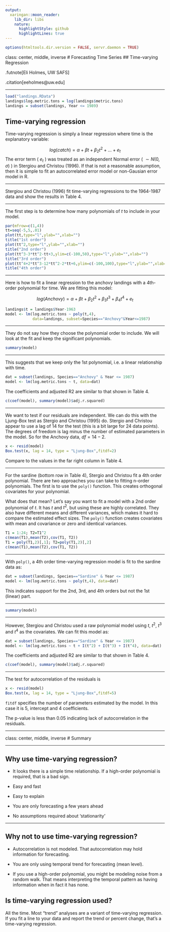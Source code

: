 ```yaml
---
output:
  xaringan::moon_reader:
    lib_dir: libs
    nature:
      highlightStyle: github
      highlightLines: true
---
```



```r
options(htmltools.dir.version = FALSE, servr.daemon = TRUE)
```

class: center, middle, inverse
# Forecasting Time Series
## Time-varying Regression

.futnote[Eli Holmes, UW SAFS]

.citation[eeholmes@uw.edu]

---

```r
load("landings.RData")
landings$log.metric.tons = log(landings$metric.tons)
landings = subset(landings, Year <= 1989)
```


## Time-varying regression

Time-varying regression is simply a linear regression where time is the explanatory variable:

$$log(catch) = \alpha + \beta t + \beta_2 t^2 + \dots + e_t$$
The error term ( $e_t$ ) was treated as an independent Normal error ( $\sim N(0, \sigma)$ ) in Stergiou and Christou (1996).  If that is not a reasonable assumption, then it is simple to fit an autocorrelated error model or non-Gausian error model in R.

---

Stergiou and Christou (1996) fit time-varying regressions to the 1964-1987 data and show the results in Table 4.



---

The first step is to determine how many polynomials of $t$ to include in your model.

```r
par(mfrow=c(1,4))
tt=seq(-5,5,.01)
plot(tt,type="l",ylab="",xlab="")
title("1st order")
plot(tt^2,type="l",ylab="",xlab="")
title("2nd order")
plot(tt^3-3*tt^2-tt+3,ylim=c(-100,50),type="l",ylab="",xlab="")
title("3rd order")
plot(tt^4+2*tt^3-12*tt^2-2*tt+6,ylim=c(-100,100),type="l",ylab="",xlab="")
title("4th order")
```

---

Here is how to fit a linear regression to the anchovy landings with a 4th-order polynomial for time.  We are fitting this model:

$$log(Anchovy) = \alpha + \beta t + \beta_2 t^2 + \beta_3 t^3 + \beta_4 t^4 + e_t$$

```r
landings$t = landings$Year-1963
model <- lm(log.metric.tons ~ poly(t,4), 
            data=landings, subset=Species=="Anchovy"&Year<=1987)
```

---

They do not say how they choose the polynomial order to include.  We will look at the fit and keep the significant polynomials.

```r
summary(model)
```

---

This suggests that we keep only the 1st polynomial, i.e. a linear relationship with time.

```r
dat = subset(landings, Species=="Anchovy" & Year <= 1987)
model <- lm(log.metric.tons ~ t, data=dat)
```

The coefficients and adjusted R2 are similar to that shown in Table 4.

```r
c(coef(model), summary(model)$adj.r.squared)
```

---

We want to test if our residuals are independent.  We can do this with the Ljung-Box test as Stergio and Christou (1995) do.  Stergio and Christou appear to use a lag of 14 for the test (this is a bit large for 24 data points).  The degrees of freedom is lag minus the number of estimated parameters in the model.  So for the Anchovy data, $df = 14 - 2$.

```r
x <- resid(model)
Box.test(x, lag = 14, type = "Ljung-Box",fitdf=2)
```
Compare to the values in the far right column in Table 4.

---

For the sardine (bottom row in Table 4), Stergio and Christou fit a 4th order polynomial.  There are two approaches you can take to fitting n-order polynomials.  The first is to use the `poly()` function.  This creates orthogonal covariates for your polynomial.

What does that mean? Let's say you want to fit a model with a 2nd order polynomial of $t$.  It has $t$ and $t^2$, but using these are highly correlated.  They also have different means and different variances, which makes it hard to compare the estimated effect sizes.  The `poly()` function creates covariates with mean and covariance or zero and identical variances.

```r
T1 = 1:24; T2=T1^2
c(mean(T1),mean(T2),cov(T1, T2))
T1 = poly(T1,2)[,1]; T2=poly(T1,2)[,2]
c(mean(T1),mean(T2),cov(T1, T2))
```

---

With `poly()`, a 4th order time-varying regression model is fit to the sardine data as:

```r
dat = subset(landings, Species=="Sardine" & Year <= 1987)
model <- lm(log.metric.tons ~ poly(t,4), data=dat)
```

This indicates support for the 2nd, 3rd, and 4th orders but not the 1st (linear) part.

---

```r
summary(model)
```
---

However, Stergiou and Christou used a raw polynomial model using $t$, $t^2$, $t^3$ and $t^4$ as the covariates.  We can fit this model as:

```r
dat = subset(landings, Species=="Sardine" & Year <= 1987)
model <- lm(log.metric.tons ~ t + I(t^2) + I(t^3) + I(t^4), data=dat)
```

The coefficients and adjusted R2 are similar to that shown in Table 4.

```r
c(coef(model), summary(model)$adj.r.squared)
```

---

The test for autocorrelation of the residuals is 

```r
x <- resid(model)
Box.test(x, lag = 14, type = "Ljung-Box",fitdf=5)
```

`fitdf` specifies the number of parameters estimated by the model.  In this case it is 5, intercept and 4 coefficients.

The p-value is less than 0.05 indicating lack of autocorrelation in the residuals.

---

class: center, middle, inverse
# Summary

---

## Why use time-varying regression?

* It looks there is a simple time relationship.  If a high-order polynomial is required, that is a bad sign.

* Easy and fast

* Easy to explain

* You are only forecasting a few years ahead

* No assumptions required about 'stationarity'

---

## Why not to use time-varying regression?

* Autocorrelation is not modeled.  That autocorrelation may hold information for forecasting.

* You are only using temporal trend for forecasting (mean level).

* If you use a high-order polynomial, you might be modeling noise from a random walk.  That means interpreting the temporal pattern as having information when in fact it has none.

## Is time-varying regression used?

All the time.  Most "trend" analyses are a variant of time-varying regression.  If you fit a line to your data and report the trend or percent change, that's a time-varying regression.

